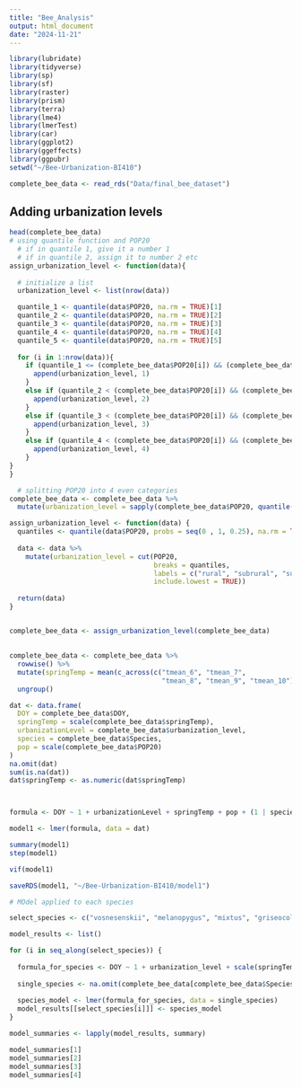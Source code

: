 ```yaml
---
title: "Bee_Analysis"
output: html_document
date: "2024-11-21"
---
```


```r
library(lubridate)
library(tidyverse)
library(sp)
library(sf)
library(raster)
library(prism)
library(terra)
library(lme4)
library(lmerTest)
library(car)
library(ggplot2)
library(ggeffects)
library(ggpubr)
setwd("~/Bee-Urbanization-BI410")

complete_bee_data <- read_rds("Data/final_bee_dataset")
```

## Adding urbanization levels 

```r
head(complete_bee_data)
# using quantile function and POP20
  # if in quantile 1, give it a number 1
  # if in quantile 2, assign it to number 2 etc 
assign_urbanization_level <- function(data){
  
  # initialize a list
  urbanization_level <- list(nrow(data))

  quantile_1 <- quantile(data$POP20, na.rm = TRUE)[1]
  quantile_2 <- quantile(data$POP20, na.rm = TRUE)[2]
  quantile_3 <- quantile(data$POP20, na.rm = TRUE)[3]
  quantile_4 <- quantile(data$POP20, na.rm = TRUE)[4]
  quantile_5 <- quantile(data$POP20, na.rm = TRUE)[5]
  
  for (i in 1:nrow(data)){
    if (quantile_1 <= (complete_bee_data$POP20[i]) && (complete_bee_data$POP20[i]) <= quantile_2){
      append(urbanization_level, 1)
    }
    else if (quantile_2 < (complete_bee_data$POP20[i]) && (complete_bee_data$POP20[i]) <= quantile_3){
      append(urbanization_level, 2)
    }
    else if (quantile_3 < (complete_bee_data$POP20[i]) && (complete_bee_data$POP20[i]) <= quantile_4){
      append(urbanization_level, 3)
    }
    else if (quantile_4 < (complete_bee_data$POP20[i]) && (complete_bee_data$POP20[i]) <= quantile_5){
      append(urbanization_level, 4)
    }
}
}

  # splitting POP20 into 4 even categories
complete_bee_data <- complete_bee_data %>%
  mutate(urbanization_level = sapply(complete_bee_data$POP20, quantile(complete_bee_data$POP20, na.rm = TRUE))) 

assign_urbanization_level <- function(data) {
  quantiles <- quantile(data$POP20, probs = seq(0 , 1, 0.25), na.rm = TRUE)
  
  data <- data %>% 
    mutate(urbanization_level = cut(POP20,
                                    breaks = quantiles,
                                    labels = c("rural", "subrural", "suburban", "urban"),
                                    include.lowest = TRUE))
  
  return(data)
}


complete_bee_data <- assign_urbanization_level(complete_bee_data)

```

## 

```r
complete_bee_data <- complete_bee_data %>%
  rowwise() %>%
  mutate(springTemp = mean(c_across(c("tmean_6", "tmean_7", 
                                      "tmean_8", "tmean_9", "tmean_10")), na.rm = TRUE)) %>%
  ungroup()

dat <- data.frame(
  DOY = complete_bee_data$DOY,
  springTemp = scale(complete_bee_data$springTemp),
  urbanizationLevel = complete_bee_data$urbanization_level,
  species = complete_bee_data$Species,
  pop = scale(complete_bee_data$POP20)
)
na.omit(dat)
sum(is.na(dat))
dat$springTemp <- as.numeric(dat$springTemp)



formula <- DOY ~ 1 + urbanizationLevel + springTemp + pop + (1 | species)

model1 <- lmer(formula, data = dat)

summary(model1)
step(model1)

vif(model1)

saveRDS(model1, "~/Bee-Urbanization-BI410/model1")

```




```r
# MOdel applied to each species 

select_species <- c("vosnesenskii", "melanopygus", "mixtus", "griseocollis")

model_results <- list()

for (i in seq_along(select_species)) {
  
  formula_for_species <- DOY ~ 1 + urbanization_level + scale(springTemp) + scale(POP20) + (1 | COUNTY)
  
  single_species <- na.omit(complete_bee_data[complete_bee_data$Species == select_species[i], ])
  
  species_model <- lmer(formula_for_species, data = single_species)
  model_results[[select_species[i]]] <- species_model
}

model_summaries <- lapply(model_results, summary)

model_summaries[1]
model_summaries[2]
model_summaries[3]
model_summaries[4]

```
